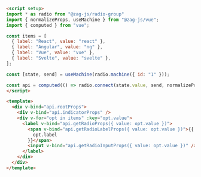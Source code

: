 ```md
<script setup>
import * as radio from "@zag-js/radio-group"
import { normalizeProps, useMachine } from "@zag-js/vue";
import { computed } from "vue";

const items = [
  { label: "React", value: "react" },
  { label: "Angular", value: "ng" },
  { label: "Vue", value: "vue" },
  { label: "Svelte", value: "svelte" },
];

const [state, send] = useMachine(radio.machine({ id: "1" }));

const api = computed(() => radio.connect(state.value, send, normalizeProps));
</script>

<template>
  <div v-bind="api.rootProps">
    <div v-bind="api.indicatorProps" />
    <div v-for="opt in items" :key="opt.value">
      <label v-bind="api.getRadioProps({ value: opt.value })">
        <span v-bind="api.getRadioLabelProps({ value: opt.value })">{{
          opt.label
        }}</span>
        <input v-bind="api.getRadioInputProps({ value: opt.value })" />
      </label>
    </div>
  </div>
</template>
```
